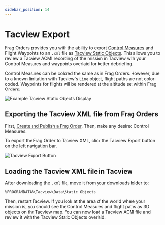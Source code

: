 ```yaml
---
sidebar_position: 14
---
```


# Tacview Export

Frag Orders provides you with the ability to export [Control Measures](../docs/10-control-measures.mdx) and Flight Waypoints to an `.xml` file as [Tacview Static Objects](https://www.tacview.net/documentation/staticobjects/en/). This allows you to review a Tacview ACMI recording of the mission in Tacview with your Control Measures and waypoints overlaid for better debriefing.

Control Measures can be colored the same as in Frag Orders. However, due to a known limitation with Tacview's `Line` object, flight paths are not color-coded. Waypoints for flights will be rendered at the altitude set within Frag Orders:

![Example Tacview Static Objects Display](../static/img/tacview-2.png)

## Exporting the Tacview XML file from Frag Orders

First, [Create and Publish a Frag Order](../docs/2-creating-and-publishing.mdx). Then, make any desired Control Measures.

To export the Frag Order to Tacview XML, click the Tacview Export button on the left navigation bar.

![Tacview Export Button](../static/img/tacview-1.png)

## Loading the Tacview XML file in Tacview

After downloading the `.xml` file, move it from your downloads folder to:

```
%PROGRAMDATA%\Tacview\Data\Static Objects
```

Then, restart Tacview. If you look at the area of the world where your mission is, you should see the Control Measures and flight paths as 3D objects on the Tacview map. You can now load a Tacview ACMI file and review it with the Tacview Static Objects overlaid.